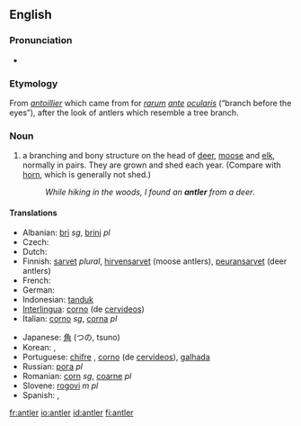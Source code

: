 ==English==
{{wikipedia}}

===Pronunciation===
*{{audio|en-us-antler.ogg|Audio (US)}}

===Etymology===
From {{F.}} ''[[antoillier]]'' which came from {{L.}} for ''[[rarum]] [[ante]] [[ocularis]]'' (“branch before the eyes”), after the look of antlers which resemble a tree branch.

===Noun===
{{en-noun}}

# a branching and bony structure on the head of [[deer]], [[moose]] and [[elk]], normally in pairs. They are grown and shed each year. (Compare with [[horn]], which is generally not shed.)
#:''While hiking in the woods, I found an '''antler''' from a deer''.

====Translations====
{{trans-top|bony structure on the head of deer, moose and elk}}
* Albanian: [[bri]] ''sg'', [[brinj]] ''pl''
* Czech: {{t-|cs|paroh|m}}
* Dutch: {{t+|nl|gewei|n}}
* Finnish: [[sarvet]] ''plural'', [[hirvensarvet]] (moose antlers), [[peuransarvet]] (deer antlers)
* French: {{t+|fr|bois|m}}
* German: {{t+|de|Geweih|n}}
* Indonesian: [[tanduk]]
* [[Interlingua]]: [[corno]] (de [[cervideo]]s)
* Italian: [[corno]] ''sg'', [[corna]] ''pl''
{{trans-mid}}
* Japanese: [[角]] (つの, tsuno)
* Korean: {{t-|ko|가지뿔|tr=gajippul|sc=Hang}}, {{t-|ko|뿔|tr=ppul|sc=Hang}}
* Portuguese: [[chifre]] {{m}}, [[corno]] {{m}} (de [[cervídeo]]s), [[galhada]] {{f}}
* Russian: [[рога]] ''pl''
* Romanian: [[corn]] ''sg'', [[coarne]] ''pl''
* Slovene: [[rogovi]] ''m pl''
* Spanish: {{t-|es|cornamenta|f}}, {{t+|es|asta|f}}
{{trans-bottom}}

[[fr:antler]]
[[io:antler]]
[[id:antler]]
[[fi:antler]]